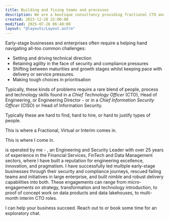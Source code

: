 ```yaml
---
title: Building and fixing teams and processes
description: We are a boutique consultancy providing fractional CTO and CISO services to startups and small businesses.
created: 2023-12-28 22:00:00
modified: 2025-07-26 06:40:00
layout: "@layouts/Layout.astro"
---
```



Early-stage businesses and enterprises often require a helping hand navigating all-too common challenges:

- Setting and driving technical direction
- Retaining agility in the face of security and compliance pressures
- Shifting between maturities and growth stages whilst keeping pace with delivery or service pressures.
- Making tough choices in prioritisation

Typically, these kinds of problems require a rare blend of people, process and technology skills found in a <dfn id="cto">Chief Technology Officer</dfn> (<abbr>CTO</abbr>), Head of Engineering, or Engineering Director - or in a <dfn id="ciso">Chief Information Security Officer</dfn> (<abbr>CISO</abbr>) or Head of Information Security.

Typically these are hard to find, hard to hire, or hard to justify types of people.

This is where a Fractional, Virtual or Interim comes in.

This is where I come in.

<BusinessLegalName /> is operated by me - <PrincipalFullName />, an Engineering
and Security Leader with over 25 years of experience in the Financial Services,
FinTech and Data Management sectors, where I have built a reputation for
engineering excellence, innovation, and pragmatism. I have successfully led
multiple early-stage businesses through their security and compliance journeys,
rescued failing teams and initiatives in large enterprise, and built nimble and
robust delivery capabilities into both. These engagements can range from
micro-engagements on strategy, transformation and technology introduction, to
proof of concept work on data products and data lakehouses, to multi-month
interim CTO roles.

I can help your business succeed. Reach out to <BusinessContactReception/> or <BusinessContactBookings>book some time</BusinessContactBookings> for an exploratory chat.
